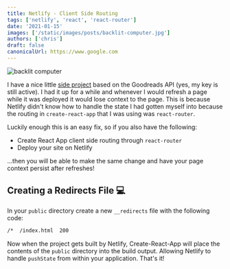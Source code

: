 ```yaml
---
title: Netlify - Client Side Routing
tags: ['netlify', 'react', 'react-router']
date: '2021-01-15'
images: ['/static/images/posts/backlit-computer.jpg']
authors: ['chris']
draft: false
canonicalUrl: https://www.google.com
---
```


<Image
  className="w-full rounded-xl"
  alt="backlit computer"
  src="/static/images/posts/backlit-computer.jpg"
  layout="responsive"
  width={450}
  height={250}
/>

<TOCInline toc={props.toc} asDisclosure toHeading={3} />

I have a nice little [side project](https://library.chrisotto.dev/) based on the Goodreads API (yes, my key is still active). I had it up for a while and whenever I would refresh a page while it was deployed it would lose context to the page. This is because Netlify didn't know how to handle the state I had gotten myself into because the routing in `create-react-app` that I was using was `react-router`.

Luckily enough this is an easy fix, so if you also have the following:

- Create React App client side routing through `react-router`
- Deploy your site on Netlify

...then you will be able to make the same change and have your page context persist after refreshes!

## Creating a Redirects File 💻

In your `public` directory create a new `__redirects` file with the following code:

```txt
/*  /index.html  200
```

Now when the project gets built by Netlify, Create-React-App will place the contents of the `public` directory into the build output. Allowing Netlify to handle `pushState` from within your application. That's it!
